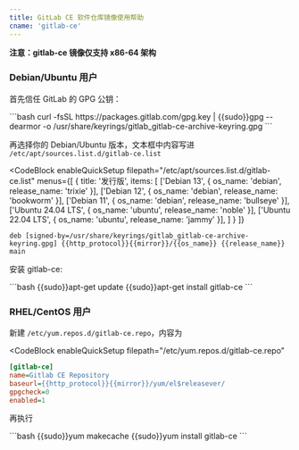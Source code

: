 ```yaml
---
title: GitLab CE 软件仓库镜像使用帮助
cname: 'gitlab-ce'
---
```


**注意：gitlab-ce 镜像仅支持 x86-64 架构**

### Debian/Ubuntu 用户

首先信任 GitLab 的 GPG 公钥：

<CodeBlock>
```bash
curl -fsSL https://packages.gitlab.com/gpg.key | {{sudo}}gpg --dearmor -o /usr/share/keyrings/gitlab_gitlab-ce-archive-keyring.gpg
```
</CodeBlock>

再选择你的 Debian/Ubuntu 版本，文本框中内容写进 `/etc/apt/sources.list.d/gitlab-ce.list`

<CodeBlock
  enableQuickSetup
  filepath="/etc/apt/sources.list.d/gitlab-ce.list"
  menus={[
    {
      title: '发行版',
      items: [
        ['Debian 13', { os_name: 'debian', release_name: 'trixie' }],
        ['Debian 12', { os_name: 'debian', release_name: 'bookworm' }],
        ['Debian 11', { os_name: 'debian', release_name: 'bullseye' }],
        ['Ubuntu 24.04 LTS', { os_name: 'ubuntu', release_name: 'noble' }],
        ['Ubuntu 22.04 LTS', { os_name: 'ubuntu', release_name: 'jammy' }],
      ]
    }
  ]}
>

```properties
deb [signed-by=/usr/share/keyrings/gitlab_gitlab-ce-archive-keyring.gpg] {{http_protocol}}{{mirror}}/{{os_name}} {{release_name}} main
```

</CodeBlock>

安装 gitlab-ce:

<CodeBlock>
```bash
{{sudo}}apt-get update
{{sudo}}apt-get install gitlab-ce
```
</CodeBlock>

### RHEL/CentOS 用户


新建 `/etc/yum.repos.d/gitlab-ce.repo`，内容为

<CodeBlock
  enableQuickSetup
  filepath="/etc/yum.repos.d/gitlab-ce.repo"
>

```ini
[gitlab-ce]
name=Gitlab CE Repository
baseurl={{http_protocol}}{{mirror}}/yum/el$releasever/
gpgcheck=0
enabled=1
```

</CodeBlock>

再执行

<CodeBlock>
```bash
{{sudo}}yum makecache
{{sudo}}yum install gitlab-ce
```
</CodeBlock>

